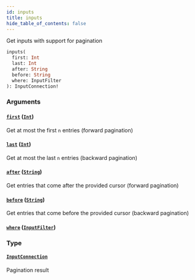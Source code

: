 ```yaml
---
id: inputs
title: inputs
hide_table_of_contents: false
---
```



Get inputs with support for pagination

```graphql
inputs(
  first: Int
  last: Int
  after: String
  before: String
  where: InputFilter
): InputConnection!
```


### Arguments

#### [`first`](#) ([`Int`](/cartesi-rollups/next/api/graphql/scalars/int))
Get at most the first `n` entries (forward pagination)




#### [`last`](#) ([`Int`](/cartesi-rollups/next/api/graphql/scalars/int))
Get at most the last `n` entries (backward pagination)



#### [`after`](#) ([`String`](/cartesi-rollups/next/api/graphql/scalars/string))
Get entries that come after the provided cursor (forward pagination)



#### [`before`](#) ([`String`](/cartesi-rollups/next/api/graphql/scalars/string))
Get entries that come before the provided cursor (backward pagination)



#### [`where`](#) ([`InputFilter`](/cartesi-rollups/next/api/graphql/inputs/input-filter))




### Type

#### [`InputConnection`](/cartesi-rollups/next/api/graphql/objects/input-connection)

Pagination result
